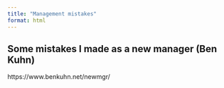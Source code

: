 ```yaml
---
title: "Management mistakes"
format: html
---
```


## Some mistakes I made as a new manager (Ben Kuhn)

https://www.benkuhn.net/newmgr/


